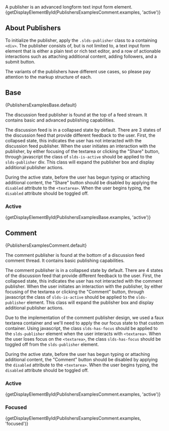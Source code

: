 
<div className="lead doc">
  A publisher is an advanced longform text input form element.
</div>

<CodeView exampleOnly>
  {getDisplayElementById(PublishersExamplesComment.examples, 'active')}
</CodeView>

## About Publishers

To initialize the publisher, apply the `.slds-publisher` class to a containing `<div>`. The publisher consists of, but is not limited to, a text input form element that is either a plain text or rich text editor, and a row of actionable interactions such as attaching additional content, adding followers, and a submit button.

The variants of the publishers have different use cases, so please pay attention to the markup structure of each.

## Base

<CodeView>
  {PublishersExamplesBase.default}
</CodeView>

The discussion feed publisher is found at the top of a feed stream. It contains basic and advanced publishing capabilities.

The discussion feed is in a collapsed state by default. There are 3 states of the discussion feed that provide different feedback to the user. First, the collapsed state, this indicates the user has not interacted with the discussion feed publisher. When the user initiates an interaction with the publisher, by either focusing of the textarea or clicking the "Share" button, through javascript the class of `slds-is-active` should be applied to the `slds-publisher` div. This class will expand the publisher box and display additional publisher actions.

During the active state, before the user has begun typing or attaching additional content, the "Share" button should be disabled by applying the `disabled` attribute to the `<textarea>`. When the user begins typing, the `disabled` attribute should be toggled off.

### Active

<CodeView>
  {getDisplayElementById(PublishersExamplesBase.examples, 'active')}
</CodeView>

## Comment

<CodeView>
  {PublishersExamplesComment.default}
</CodeView>

The comment publisher is found at the bottom of a discussion feed comment thread. It contains basic publishing capabilities.

The comment publisher is in a collapsed state by default. There are 4 states of the discussion feed that provide different feedback to the user. First, the collapsed state, this indicates the user has not interacted with the comment publisher. When the user initiates an interaction with the publisher, by either focusing of the textarea or clicking the "Comment" button, through javascript the class of `slds-is-active` should be applied to the `slds-publisher` element. This class will expand the publisher box and display additional publisher actions.

Due to the implementation of the comment publisher design, we used a faux textarea container and we'll need to apply the our focus state to that custom container. Using javascript, the class `slds-has-focus` should be applied to the `slds-publisher` element when the user interacts with `<textarea>`. When the user loses focus on the `<textarea>`, the class `slds-has-focus` should be toggled off from the `slds-publisher` element.

During the active state, before the user has begun typing or attaching additional content, the "Comment" button should be disabled by applying the `disabled` attribute to the `<textarea>`. When the user begins typing, the `disabled` attribute should be toggled off.

### Active

<CodeView>
  {getDisplayElementById(PublishersExamplesComment.examples, 'active')}
</CodeView>

### Focused

<CodeView>
  {getDisplayElementById(PublishersExamplesComment.examples, 'focused')}
</CodeView>
